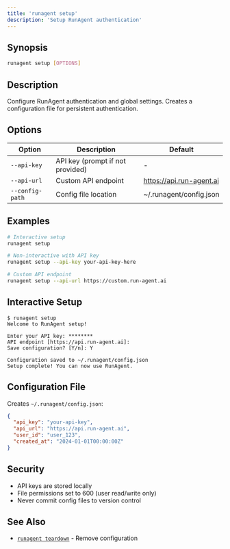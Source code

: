 ```yaml
---
title: 'runagent setup'
description: 'Setup RunAgent authentication'
---
```


## Synopsis

```bash
runagent setup [OPTIONS]
```

## Description

Configure RunAgent authentication and global settings. Creates a configuration file for persistent authentication.

## Options

| Option | Description | Default |
|--------|-------------|---------|
| `--api-key` | API key (prompt if not provided) | - |
| `--api-url` | Custom API endpoint | https://api.run-agent.ai |
| `--config-path` | Config file location | ~/.runagent/config.json |

## Examples

```bash
# Interactive setup
runagent setup

# Non-interactive with API key
runagent setup --api-key your-api-key-here

# Custom API endpoint
runagent setup --api-url https://custom.run-agent.ai
```

## Interactive Setup

```
$ runagent setup
Welcome to RunAgent setup!

Enter your API key: ********
API endpoint [https://api.run-agent.ai]: 
Save configuration? [Y/n]: Y

Configuration saved to ~/.runagent/config.json
Setup complete! You can now use RunAgent.
```

## Configuration File

Creates `~/.runagent/config.json`:

```json
{
  "api_key": "your-api-key",
  "api_url": "https://api.run-agent.ai",
  "user_id": "user_123",
  "created_at": "2024-01-01T00:00:00Z"
}
```

## Security

- API keys are stored locally
- File permissions set to 600 (user read/write only)
- Never commit config files to version control

## See Also

- [`runagent teardown`](/cli/commands/teardown) - Remove configuration